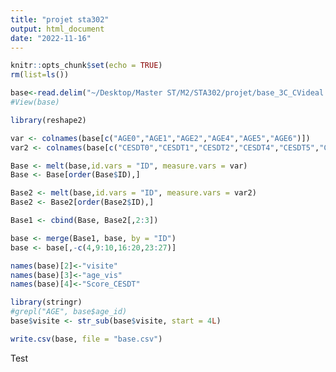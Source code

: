 ```yaml
---
title: "projet sta302"
output: html_document
date: "2022-11-16"
---
```


```r
knitr::opts_chunk$set(echo = TRUE)
rm(list=ls())
```

```r
base<-read.delim("~/Desktop/Master ST/M2/STA302/projet/base_3C_CVideal.txt")
#View(base)
```

```r
library(reshape2)

var <- colnames(base[c("AGE0","AGE1","AGE2","AGE4","AGE5","AGE6")])
var2 <- colnames(base[c("CESDT0","CESDT1","CESDT2","CESDT4","CESDT5","CESDT6")])

Base <- melt(base,id.vars = "ID", measure.vars = var)
Base <- Base[order(Base$ID),]

Base2 <- melt(base,id.vars = "ID", measure.vars = var2)
Base2 <- Base2[order(Base2$ID),]

Base1 <- cbind(Base, Base2[,2:3])

base <- merge(Base1, base, by = "ID")
base <- base[,-c(4,9:10,16:20,23:27)]

names(base)[2]<-"visite"
names(base)[3]<-"age_vis"
names(base)[4]<-"Score_CESDT"
```

```r
library(stringr)
#grepl("AGE", base$age_id) 
base$visite <- str_sub(base$visite, start = 4L)
```

```r
write.csv(base, file = "base.csv")
```




Test













